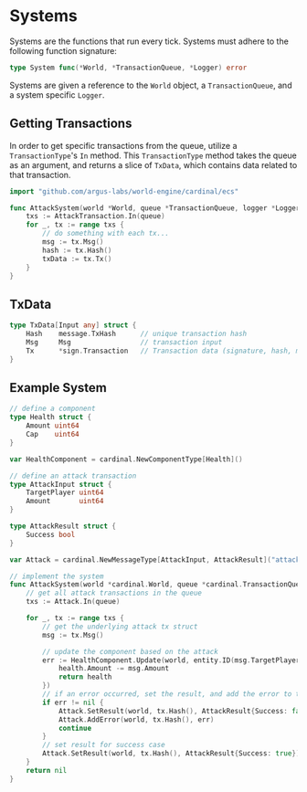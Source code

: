# Systems

Systems are the functions that run every tick. Systems must adhere to the following function signature:

```go
type System func(*World, *TransactionQueue, *Logger) error
```

Systems are given a reference to the `World` object, a `TransactionQueue`, and a system specific `Logger`.

## Getting Transactions

In order to get specific transactions from the queue, utilize a `TransactionType`'s `In` method. This `TransactionType` method takes the queue as an argument, and returns a slice of `TxData`, which contains data related to that transaction.

```go
import "github.com/argus-labs/world-engine/cardinal/ecs"

func AttackSystem(world *World, queue *TransactionQueue, logger *Logger) error {
    txs := AttackTransaction.In(queue)
    for _, tx := range txs {
        // do something with each tx...
		msg := tx.Msg()
		hash := tx.Hash()
		txData := tx.Tx()
	}
}
```
## TxData

```go
type TxData[Input any] struct {
    Hash    message.TxHash      // unique transaction hash
    Msg     Msg                 // transaction input
    Tx      *sign.Transaction   // Transaction data (signature, hash, message data)
}
```

## Example System

```go
// define a component
type Health struct {
	Amount uint64
	Cap    uint64
}

var HealthComponent = cardinal.NewComponentType[Health]()

// define an attack transaction
type AttackInput struct {
	TargetPlayer uint64
	Amount       uint64
}

type AttackResult struct {
	Success bool
}

var Attack = cardinal.NewMessageType[AttackInput, AttackResult]("attack")

// implement the system
func AttackSystem(world *cardinal.World, queue *cardinal.TransactionQueue, logger cardinal.Logger) error {
	// get all attack transactions in the queue
	txs := Attack.In(queue)

	for _, tx := range txs {
		// get the underlying attack tx struct
		msg := tx.Msg()

		// update the component based on the attack
		err := HealthComponent.Update(world, entity.ID(msg.TargetPlayer), func(health Health) Health {
			health.Amount -= msg.Amount
			return health
		})
		// if an error occurred, set the result, and add the error to the transaction.
		if err != nil {
			Attack.SetResult(world, tx.Hash(), AttackResult{Success: false})
			Attack.AddError(world, tx.Hash(), err)
			continue
		}
		// set result for success case
		Attack.SetResult(world, tx.Hash(), AttackResult{Success: true})
	}
	return nil
}
```